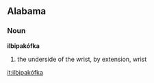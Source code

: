 ==Alabama==
===Noun===
'''ilbipakófka'''
#the underside of the wrist, by extension, wrist

[[it:ilbipakófka]]
